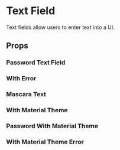 

# Text Field

Text fields allow users to enter text into a UI.

<Canvas>
  <Story id="components-ui-textfield--default-story" />
</Canvas>

## Props

<ArgsTable of={TextField} />

### Password Text Field

<Canvas>
  <Story id="components-ui-textfield--password" />
</Canvas>

### With Error

<Canvas>
  <Story id="components-ui-textfield--error" />
</Canvas>

### Mascara Text

<Canvas>
  <Story id="components-ui-textfield--mascara-text" />
</Canvas>

### With Material Theme

<Canvas>
  <Story id="components-ui-textfield--material-text" />
</Canvas>

### Password With Material Theme

<Canvas>
  <Story id="components-ui-textfield--material-password" />
</Canvas>

### With Material Theme Error

<Canvas>
  <Story id="components-ui-textfield--material-error" />
</Canvas>
